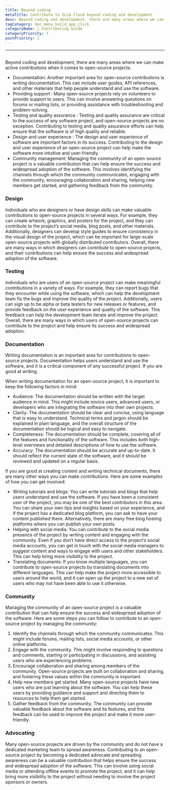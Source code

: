 ```yaml
---
title: Beyond coding
metaTitle: Contribute to ILLA Cloud beyond coding and development
desc: Beyond coding and development, there are many areas where we can make active contributions to ILLA Cloud
tagCategory: doc_menu_build_app_click
categoryName: 📎 Contributing Guide
categoryPriority: 7
postPriority: 1
---
```

---

## <Heading hidden>Beyond coding</Heading>

Beyond coding and development, there are many areas where we can make active contributions when it comes to open-source projects:

- Documentation: Another important area for open-source contributions is writing documentation. This can include user guides, API references, and other materials that help people understand and use the software.
- Providing support : Many open-source projects rely on volunteers to provide support to users. This can involve answering questions on forums or mailing lists, or providing assistance with troubleshooting and problem-solving.
- Testing and quality assurance : Testing and quality assurance are critical to the success of any software project, and open-source projects are no exception. Contributing to testing and quality assurance efforts can help ensure that the software is of high quality and reliable.
- Design and user experience : The design and user experience of software are important factors in its success. Contributing to the design and user experience of an open-source project can help make the software more intuitive and user-friendly.
- Community management: Managing the community of an open-source project is a valuable contribution that can help ensure the success and widespread adoption of the software. This involves identifying the channels through which the community communicates, engaging with the community, encouraging collaboration and sharing, helping new members get started, and gathering feedback from the community.

### [](https://www.illacloud.com/zh-CN/blog/opensource-for-non-developers#design)Design

Individuals who are designers or have design skills can make valuable contributions to open-source projects in several ways. For example, they can create artwork, graphics, and posters for the project, and they can contribute to the project’s social media, blog posts, and other materials. Additionally, designers can develop style guides to ensure consistency in the visual design of the project, which can be important for large-scale open-source projects with globally distributed contributors. Overall, there are many ways in which designers can contribute to open-source projects, and their contributions can help ensure the success and widespread adoption of the software.

### [](https://www.illacloud.com/zh-CN/blog/opensource-for-non-developers#testing)Testing

Individuals who are users of an open-source project can make meaningful contributions in a variety of ways. For example, they can report bugs that they encounter while using the software, which can help the development team fix the bugs and improve the quality of the project. Additionally, users can sign up to be alpha or beta testers for new releases or features, and provide feedback on the user experience and quality of the software. This feedback can help the development team iterate and improve the project. Overall, there are many ways in which users of open-source projects can contribute to the project and help ensure its success and widespread adoption.

### [](https://www.illacloud.com/zh-CN/blog/opensource-for-non-developers#documentation)Documentation

Writing documentation is an important area for contributions to open-source projects. Documentation helps users understand and use the software, and it is a critical component of any successful project. If you are good at writing.

When writing documentation for an open-source project, it is important to keep the following factors in mind:

- Audience: The documentation should be written with the target audience in mind. This might include novice users, advanced users, or developers who are integrating the software into their own projects.
- Clarity: The documentation should be clear and concise, using language that is easy to understand. Technical terms and jargon should be explained in plain language, and the overall structure of the documentation should be logical and easy to navigate.
- Completeness: The documentation should be complete, covering all of the features and functionality of the software. This includes both high-level overviews and detailed descriptions of how to use the software.
- Accuracy: The documentation should be accurate and up-to-date. It should reflect the current state of the software, and it should be reviewed and updated on a regular basis.

If you are good at creating content and writing technical documents, there are many other ways you can make contributions. Here are some examples of how you can get involved:

- Writing tutorials and blogs: You can write tutorials and blogs that help users understand and use the software. If you have been a consistent user of the project, you may be one of the best contributors in this area. You can share your own tips and insights based on your experience, and if the project has a dedicated blog platform, you can ask to have your content published there. Alternatively, there are many free blog hosting platforms where you can publish your own posts.
- Helping with social media: You can contribute to the social media presence of the project by writing content and engaging with the community. Even if you don’t have direct access to the project’s social media accounts, you can get in touch with the social media managers to suggest content and ways to engage with users and other stakeholders. This can help bring more visibility to the project.
- Translating documents: If you know multiple languages, you can contribute to open-source projects by translating documents into different languages. This can help make the project more accessible to users around the world, and it can open up the project to a new set of users who may not have been able to use it otherwise.

### [](https://www.illacloud.com/zh-CN/blog/opensource-for-non-developers#community)Community

Managing the community of an open-source project is a valuable contribution that can help ensure the success and widespread adoption of the software. Here are some steps you can follow to contribute to an open-source project by managing the community:

1. Identify the channels through which the community communicates. This might include forums, mailing lists, social media accounts, or other online platforms.
2. Engage with the community. This might involve responding to questions and comments, starting or participating in discussions, and assisting users who are experiencing problems.
3. Encourage collaboration and sharing among members of the community. Open-source projects are built on collaboration and sharing, and fostering these values within the community is important.
4. Help new members get started. Many open-source projects have new users who are just learning about the software. You can help these users by providing guidance and support and directing them to resources to help them get started.
5. Gather feedback from the community. The community can provide valuable feedback about the software and its features, and this feedback can be used to improve the project and make it more user-friendly.

### [](https://www.illacloud.com/zh-CN/blog/opensource-for-non-developers#advocating)Advocating

Many open-source projects are driven by the community and do not have a dedicated marketing team to spread awareness. Contributing to an open-source project by becoming a dedicated advocate and spreading awareness can be a valuable contribution that helps ensure the success and widespread adoption of the software. This can involve using social media or attending offline events to promote the project, and it can help bring more visibility to the project without needing to involve the project sponsors or owners.
